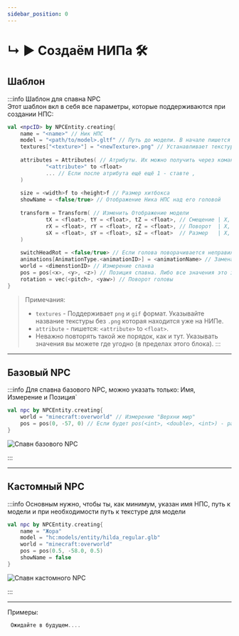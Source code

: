 ```yaml
---
sidebar_position: 0
---
```


# ↳ ▶ Создаём НИПа 🛠️

## Шаблон

:::info Шаблон для спавна NPC  
Этот шаблон вкл в себя все параметры, которые поддерживаются при создании НПС:

```kts
val <npcID> by NPCEntity.creating{
    name = "<name>" // Ник НПС
    model = "<path/to/model>.gltf" // Путь до модели. В начале пишется modID, а после уже сам путь
    textures["<texture>"] = "<newTexture>.png" // Устанавливает текстуру для НПС
    
    attributes = Attributes( // Атрибуты. Их можно получить через команду `/attribute <player>`
            "<attribute>" to <float>
            ... // Если после атрибута ещё ещё 1 - ставте ,
    )
    
    size = <width>f to <height>f // Размер хитбокса
    showName = <false/true> // Отображение Ника НПС над его головой
        
    transform = Transform( // Изменить Отображение модели
            tX = <float>, tY = <float>, tZ = <float>, // Смещение | X, Y, Z, | (Необязательно все)
            rX = <float>, rY = <float>, rZ = <float>, // Поворот  | X, Y, Z, | (Необязательно все)
            sX = <float>, sY = <float>, sZ = <float>  // Размер   | X, Y, Z  | (Необязательно всё)
    )
    
    switchHeadRot = <false/true> // Если голова поворачивается неправильно
    animations[AnimationType.<animationID>] = <animationName> // Замена дефолтной анимации на свою(кастомную, другую)
    world = <dimenstionID> // Измерение спанва
    pos = pos(<x>, <y>, <z>) // Позиция спавна. Либо все значения это int, либо все значения это double
    rotation = vec(<pitch>, <yaw>) // Поворот головы
}
```
> Примечания:
> - `textures` - Поддерживает `png` и `gif` формат. Указывайте название текстуры без `.png` которая находится уже на НИПе.  
> - `attribute` - пишется: `<attribute>` to `<float>`.  
> - Неважно повторять такой же порядок, как и тут. Указывать значения вы можете где угодно (в пределах этого блока).
:::

---

## Базовый NPC

:::info Для спавна базового NPC, можно указать только: Имя, Измерение и Позиция`
```kts
val npc by NPCEntity.creating{
    world = "minecraft:overworld" // Измерение "Верхни мир"
    pos = pos(0, -57, 0) // Если будет pos(<int>, <double>, <int>) - работать не будет
}
```

![Спавн базового NPC](../../.resourses/spawn-basic-npc.gif)

:::

---

## Кастомный NPC

:::info Основным нужно, чтобы ты, как минимум, указан имя НПС, путь к модели и при необходимости путь к текстуре для модели
```kts
val npc by NPCEntity.creating{
	name = "Жора"
	model = "hc:models/entity/hilda_regular.glb"
	world = "minecraft:overworld"
	pos = pos(0.5, -58.0, 0.5)
	showName = false
}
```

![Спавн кастомного NPC](../../.resourses/spawn-custom-npc.gif)

:::

---

Примеры:
```kts
 Ожидайте в будущем....
```
 